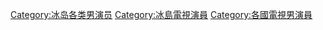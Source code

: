 {{large category TOC 2}}

[[Category:冰岛各类男演员|Category:冰岛各类男演员]]
[[Category:冰島電視演員|Category:冰島電視演員]]
[[Category:各國電視男演員|Category:各國電視男演員]]